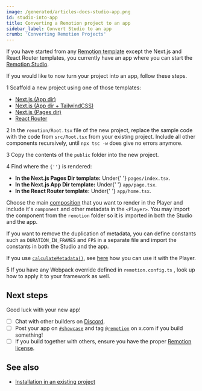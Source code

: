 ```yaml
---
image: /generated/articles-docs-studio-app.png
id: studio-into-app
title: Converting a Remotion project to an app
sidebar_label: Convert Studio to an app
crumb: 'Converting Remotion Projects'
---
```


If you have started from any [Remotion template](/templates) except the Next.js and React Router templates, you currently have an app where you can start the [Remotion Studio](/docs/terminology/studio).

If you would like to now turn your project into an app, follow these steps.

<Step>1</Step> Scaffold a new project using one of those templates:

- [Next.js (App dir)](/templates/next)
- [Next.js (App dir + TailwindCSS)](/templates/next-tailwind)
- [Next.js (Pages dir)](/templates/next-pages-dir)
- [React Router](/templates/react-router)

<Step>2</Step> In the <code>remotion/Root.tsx</code> file of the new project, replace
the sample code with the code from <code>src/Root.tsx</code> from your existing project.
Include all other components recursively, until <code>npx tsc -w</code> does give
no errors anymore.

<Step>3</Step> Copy the contents of the <code>public</code> folder into the new project.

<Step>4</Step> Find where the <code>{'<Player>'}</code> is rendered:
<ul>
	<li>
		<strong>In the Next.js Pages Dir template:</strong> Under{' '}
		<code>pages/index.tsx</code>.
	</li>
	<li>
		<strong>In the Next.js App Dir template:</strong> Under{' '}
		<code>app/page.tsx</code>.
	</li>
	<li>
		<strong>In the React Router template:</strong> Under{' '}
		<code>app/home.tsx</code>.
	</li>
</ul>

Choose the main [composition](/docs/terminology/composition) that you want to render in the Player and include it's <code>component</code> and other metadata in the <code>&lt;Player&gt;</code>. You may import the component from the <code>remotion</code> folder so it is imported in both the Studio and the app.

If you want to remove the duplication of metadata, you can define constants such as `DURATION_IN_FRAMES` and `FPS` in a separate file and import the constants in both the Studio and the app.

If you use [`calculateMetadata()`](/docs/dynamic-metadata#with-the-player), see [here](/docs/dynamic-metadata#with-the-player) how you can use it with the Player.

<Step>5</Step> If you have any Webpack override defined in <code>remotion.config.ts</code>
, look up how to apply it to your framework as well.

## Next steps

Good luck with your new app!

- [ ] Chat with other builders on [Discord](https://remotion.dev/discord).
- [ ] Post your app on [`#showcase`](https://remotion.dev/discord) and tag [`@remotion`](https://x.com/remotion) on x.com if you build something!
- [ ] If you build together with others, ensure you have the proper [Remotion license](/docs/license).

## See also

- [Installation in an existing project](/docs/brownfield)
